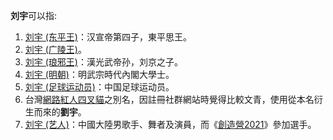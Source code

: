 '''刘宇'''可以指:
# [[刘宇_(东平王)|刘宇 (东平王)]]：汉宣帝第四子，東平思王。
# [[刘宇_(广陵王)|刘宇 (广陵王)]]。
# [[刘宇_(琅邪王)|刘宇 (琅邪王)]]：漢光武帝孙，刘京之子。
# [[刘宇_(明朝)|刘宇 (明朝)]]：明武宗時代內閣大學士。
# [[刘宇_(足球运动员)|刘宇 (足球运动员)]]：中国足球运动员。
# 台灣[[網路紅人|網路紅人]][[四叉貓|四叉貓]]之別名，因註冊社群網站時覺得比較文青，使用從本名衍生而來的'''劉宇'''。
# [[刘宇_(艺人)|刘宇 (艺人)]]：中國大陸男歌手、舞者及演員，而《[[創造營2021|創造營2021]]》參加選手。

{{消歧义|Y宇|Cat=二字刘姓人名消歧义}}